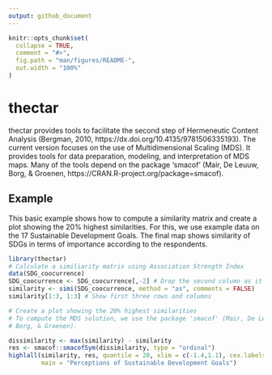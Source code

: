 ---
output: github_document
---

<!-- README.md is generated from README.Rmd. Please edit that file -->

```{r, include = FALSE}
knitr::opts_chunk$set(
  collapse = TRUE,
  comment = "#>",
  fig.path = "man/figures/README-",
  out.width = "100%"
)
```

# thectar

<!-- badges: start -->
<!-- badges: end -->

thectar provides tools to facilitate the second step of 
Hermeneutic Content Analysis (Bergman, 2010, https://dx.doi.org/10.4135/9781506335193). The current version focuses on the use of Multidimensional Scaling (MDS). It provides tools for data 
preparation, modeling, and interpretation of MDS maps. Many of the tools depend on the package 'smacof' (Mair, De Leuuw, Borg, & Groenen, https://CRAN.R-project.org/package=smacof). 


## Example

This basic example shows how to compute a similarity matrix and create a plot showing the 20% highest similarities. For this, we  use example data on the 17 Sustainable Development Goals. The final map shows similarity of SDGs in terms of importance according to the respondents.  

```{r example}
library(thectar)
# Calculate a similiarity matrix using Association Strength Index
data(SDG_coocurrence)
SDG_coocurrence <- SDG_coocurrence[,-2] # Drop the second column as it is not relevant
similarity <- simi(SDG_coocurrence, method = "as", comments = FALSE)
similarity[1:3, 1:3] # Show first three rows and columns

# Create a plot showing the 20% highest similarities
# To compute the MDS solution, we use the package 'smacof' (Mair, De Leuuw, 
# Borg, & Groenen). 

dissimilarity <- max(similarity) - similarity
res <- smacof::smacofSym(dissimilarity, type = "ordinal")
highlall(similarity, res, quantile = 20, xlim = c(-1.4,1.1), cex.labels = 0.55, 
         main = "Perceptions of Sustainable Development Goals")

```

